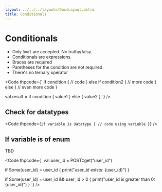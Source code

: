 ```yaml
---
layout: ../../../layouts/DocsLayout.astro
title: Conditionals
---
```


# Conditionals

- Only `Bool` are accepted. No truthy/falsy.
- Conditionals are expressions.
- Braces are required
- Paretheses for the condition are not required.
- There's no ternary operator


<Code thpcode={`
if condition
{
    // code
}
else if condition2
{
    // more code
}
else
{
    // even more code
}


val result = if condition { value1 } else { value2 }
`} />



## Check for datatypes

<Code thpcode={`
if variable is Datatype
{
    // code using variable
}
`} />


## If variable is of enum

TBD

<Code thpcode={`
val user_id = POST::get("user_id")

if Some(user_id) = user_id
{
    print("user_id exists: {user_id}")
}

if Some(user_id) = user_id && user_id > 0
{
    print("user_id is greater than 0: {user_id}")
}
`} />



